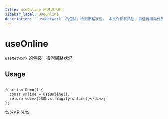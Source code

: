 ```yaml
---
title: useOnline 用法與示例
sidebar_label: useOnline
description: '`useNetwork` 的包裝，檢測網路狀況。 本文介紹其用法、最佳實踐與代碼示例。適用於 React 開發中需要處理副作用的場景。'
---
```

# useOnline

`useNetwork` 的包裝，檢測網路狀況

## Usage

```tsx live

function Demo() {
  const online = useOnline();
  return <div>{JSON.stringify(online)}</div>;
};

```

%%API%%